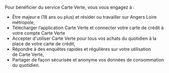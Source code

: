 Pour bénéficier du service Carte Verte, vous vous engagez à : 

- Être majeur·e (18 ans ou plus) et résider ou travailler sur Angers Loire métropole,
- Télécharger l’application Carte Verte et connecter votre carte de crédit à votre compte Carte Verte
- Accepter d'utiliser Carte Verte pour tous vos achats du quotidien à la place de votre carte de crédit,
- Répondre à des enquêtes rapides et régulières sur votre utilisation de Carte Verte,
- Partager de façon sécurisée et anonyme vos données de consommation du quotidien.
